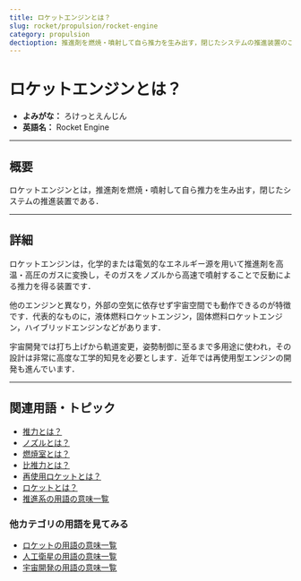 ```yaml
---
title: ロケットエンジンとは？
slug: rocket/propulsion/rocket-engine
category: propulsion
dectioption: 推進剤を燃焼・噴射して自ら推力を生み出す，閉じたシステムの推進装置のことであるロケットエンジンの意味・定義・内容について解説します．
---
```



<Head>
  <script type="application/ld+json">
    {`{
      "@context": "https://schema.org",
      "@type": "DefinedTerm",
      "name": "ロケットエンジン",
      "inDefinedTermSet": "https://www.space-portal.org",
      "termCode": "rocket/propulsion/rocket-engine",
      "description": "推進剤を燃焼・噴射して自ら推力を生み出す，閉じたシステムの推進装置のことであるロケットエンジンの意味・定義・内容について解説します．",
      "url": "https://www.space-portal.org/docs/rocket/propulsion/rocket-engine"
    }`}
  </script>
</Head>

# ロケットエンジンとは？

- **よみがな：** ろけっとえんじん  
- **英語名：** Rocket Engine  

---

## 概要

ロケットエンジンとは，推進剤を燃焼・噴射して自ら推力を生み出す，閉じたシステムの推進装置である．

---

## 詳細

ロケットエンジンは，化学的または電気的なエネルギー源を用いて推進剤を高温・高圧のガスに変換し，そのガスをノズルから高速で噴射することで反動による推力を得る装置です．

他のエンジンと異なり，外部の空気に依存せず宇宙空間でも動作できるのが特徴です．代表的なものに，液体燃料ロケットエンジン，固体燃料ロケットエンジン，ハイブリッドエンジンなどがあります．

宇宙開発では打ち上げから軌道変更，姿勢制御に至るまで多用途に使われ，その設計は非常に高度な工学的知見を必要とします．近年では再使用型エンジンの開発も進んでいます．

---

## 関連用語・トピック

- [推力とは？](rocket/propulsion/system/thrust)
- [ノズルとは？](rocket/propulsion/system/nozzle)
- [燃焼室とは？](rocket/propulsion/system/combustion-chamber)
- [比推力とは？](rocket/propulsion/system/isp)
- [再使用ロケットとは？](rocket/type/reusable-rocket)
- [ロケットとは？](rocket/rocket)
- [推進系の用語の意味一覧](category/propulsion)

### 他カテゴリの用語を見てみる
- [ロケットの用語の意味一覧](category/rocket)
- [人工衛星の用語の意味一覧](category/satellite)
- [宇宙開発の用語の意味一覧](category/glossary)

